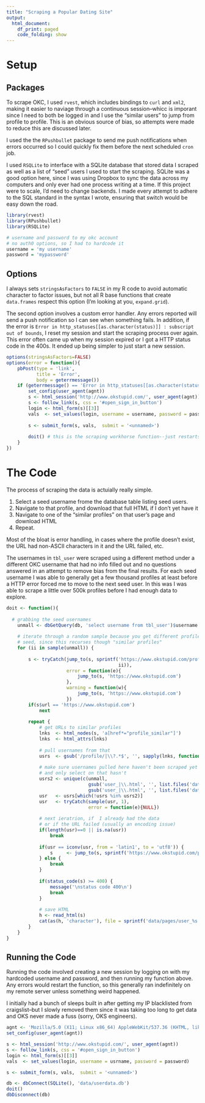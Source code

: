 ```yaml
---
title: "Scraping a Popular Dating Site"
output:
  html_document:
    df_print: paged
    code_folding: show
---
```

# Setup

## Packages

To scrape OKC, I used `rvest`, which includes bindings to `curl` and `xml2`, making it easier to naviage through a continuous session--whicc is imporant since I need to both be logged in and I use the "similar users" to jump from profile to profile. This is an obvious source of bias, so attempts were made to reduce this are discussed later. 

I used the the `RPushbullet` package to send me push notifications when errors occurred so I could quickly fix them before the next scheduled  `cron` job. 

I used `RSQLite` to interface with a SQLite database that stored data I scraped as well as a list of "seed" users I used to start the scraping. SQLite was a good option here, since I was using Dropbox to sync the data across my computers and only ever had one process writing at a time. If this project were to scale, I'd need to change backends. I made every attempt to adhere to the SQL standard in the syntax I wrote, ensuring that switch would be easy down the road. 


```r
library(rvest)
library(RPushbullet)
library(RSQLite)

# username and password to my okc account
# no auth0 options, so I had to hardcode it
username = 'my username' 
password = 'mypassword'
```

## Options

I always sets `stringsAsFactors` to `FALSE` in my R code to avoid automatic character to factor issues, but not all R base functions that create `data.frames` respect this option (I'm looking at you, `expand.grid`).   


The second option involves a custom error handler. Any errors reported will send a push notification so I can see when something fails. In addition, if the error is `Error in http_statuses[[as.character(status)]] : subscript out of bounds`, I reset my session and start the scraping process over again. This error often came up when my session expired or I got a HTTP status code in the 400s. It ended up being simpler to just start a new session.  

```r
options(stringsAsFactors=FALSE)
options(error = function(){
    pbPost(type = 'link',
           title = 'Error',
           body = geterrmessage())
    if (geterrmessage() == 'Error in http_statuses[[as.character(status)]] : subscript out of bounds\n') {
        set_config(user_agent(agnt))
        s <- html_session('http://www.okstupid.com/', user_agent(agnt)) 
        s <- follow_link(s, css = '#open_sign_in_button')
        login <- html_form(s)[[3]]
        vals  <- set_values(login, username = username, password = password)
        
        s <- submit_form(s, vals,  submit = '<unnamed>')
        
        doit() # this is the scraping workhorse function--just restarts if there's an error
    }
})

```

# The Code

The process of scraping the data is actuially really simple.

1. Select a seed username frome the database table listing seed users.
2. Navigate to that profile, and download that full HTML if I don't yet have it
3. Navigate to one of the "similar profiles" on that user's page and download HTML
4. Repeat. 

Most of the bloat is error handling, in cases where the profile doesn't exist, the URL had non-ASCII characters in it and the URL failed, etc. 

The usernames in `tbl_user` were scraped using a different method under a different OKC username that had no info filled out and no questions answered in an attempt to remove bias from the final results. For each seed username I was able to generally get a few thousand profiles at least before a HTTP error forced me to move to the next seed user. In this was I was able to scrape a little over 500k profiles before I had enough data to explore. 

```r
doit <- function(){
    
  # grabbing the seed usernames
    unmall <- dbGetQuery(db, 'select username from tbl_user')$username
    
    # iterate through a random sample because you get different profiles each time from the same 
    # seed, since this recurses though "similar profiles"
    for (ii in sample(unmall)) {
        
        s <- tryCatch(jump_to(s, sprintf('https://www.okstupid.com/profile/%s', 
                                         ii)),
                      error = function(e){
                          jump_to(s, 'https://www.okstupid.com')
                      },
                      warning = function(w){
                          jump_to(s, 'https://www.okstupid.com')
                      })
        if(s$url == 'https://www.okstupid.com')
            next
        
        repeat {
            # get URLs to similar profiles
            lnks  <- html_nodes(s, 'a[href*="profile_similar"]')
            lnks  <- html_attrs(lnks)
            
            # pull usernames from that
            usrs  <- gsub('/profile/|\\?.*$', '', sapply(lnks, function(x)(x['href'])))
            
            # make sure usernames pulled here haven't been scraped yet
            # and only select on that hasn't
            usrs2 <- unique(c(unmall, 
                              gsub('user_|\\.html', '', list.files('data/pages')),
                              gsub('user_|\\.html', '', list.files('data/page_archive'))))
            usr   <- usrs[which(!usrs %in% usrs2)]
            usr   <- tryCatch(sample(usr, 1), 
                              error = function(e){NULL})
            
            # next ieratrion, if  I already had the data
            # or if the URL failed (usually an encoding issue)
            if(length(usr)==0 || is.na(usr))
                break
            
            if(usr == iconv(usr, from = 'latin1', to = 'utf8')) {
                s     <- jump_to(s, sprintf('https://www.okstupid.com/profile/%s/', usr))
            } else {
                break
            }
            
            if(status_code(s) >= 400) {
                message('\nstatus code 400\n')
                break
            }
            
            # save HTML
            h <- read_html(s)
            cat(as(h, 'character'), file = sprintf('data/pages/user_%s.html', usr))
        }
    }
}

```

## Running the Code

Running the code involved creating a new session by logging on with my hardcoded username and password, and then running my function above. Any errors would restart the function, so this generally ran indefinitely on my remote server unless something weird happened. 

I initially had a bunch of sleeps built in after getting my IP blacklisted from craigslist--but I slowly removed them since it was taking too long to get data and OKS never made a fuss (sorry, OKS engineers).



```r
agnt <- 'Mozilla/5.0 (X11; Linux x86_64) AppleWebKit/537.36 (KHTML, like Gecko) Chrome/48.0.2564.103 Safari/537.36'
set_config(user_agent(agnt))

s <- html_session('http://www.okstupid.com/', user_agent(agnt)) 
s <- follow_link(s, css = '#open_sign_in_button')
login <- html_form(s)[[3]]
vals  <- set_values(login, username = usrname, password = password)

s <- submit_form(s, vals,  submit = '<unnamed>')

db <- dbConnect(SQLite(), 'data/userdata.db')
doit()
dbDisconnect(db)
```

